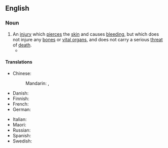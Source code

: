 ==English==

===Noun===
{{en-noun}}
# An [[injury]] which [[pierce]]s the [[skin]] and causes [[bleed]]ing, but which does not injure any [[bone]]s or [[vital organ]]s, and does not carry a serious [[threat]] of [[death]].
#* {{quote-book|1=en|year=1887|author=H. Rider Haggard|authorlink=H. Rider Haggard|title=She: A History of Adventure|url=http://www.gutenberg.org/files/3155/3155-0.txt|passage=I found him dreadfully bruised, worse even than myself, perhaps owing to the excessive whiteness of his skin, and faint and weak with the loss of blood from the '''flesh wound''' in his side, but for all that cheerful as a cricket, and asking for some breakfast.}}

====Translations====
{{trans-top|injury which pierces the skin, but which does not injure any bones or vital organs}}
* Chinese:
*: Mandarin: {{t+|cmn|輕傷}}, {{t+|cmn|轻伤|tr=qīngshāng}}
* Danish: {{t|da|kødsår|n}}
* Finnish: {{t|fi|lihashaava}}
* French: {{t|fr|blessure légère|f}}
* German: {{t+|de|Fleischwunde|f}}
{{trans-mid}}
* Italian: {{t|it|ferita superficiale|f}}
* Maori: {{t|mi|kaiākiri}}
* Russian: {{t|ru|ране́ние мя́гких тка́ней|n}}
* Spanish: {{t-needed|es}}
* Swedish: {{t+|sv|köttsår|n}}
{{trans-bottom}}